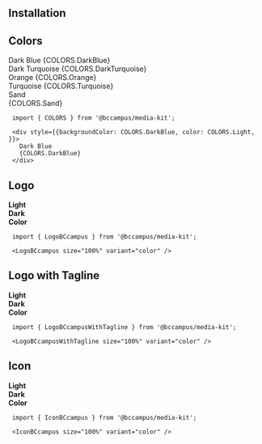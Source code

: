 
## Installation
<InstallScript packages="@bccampus/media-kit" />

## Colors

<div style={{ display: 'flex', gap: '2rem' }}>
  <div
    style={{
      width: '100%',
      padding: '1rem',
      backgroundColor: COLORS.DarkBlue,
      color: COLORS.Light,
      fontWeight: 600,
      textAlign: 'center',
      alignContent: 'center',
    }}
  >
    Dark Blue {COLORS.DarkBlue}
  </div>
  <div
    style={{
      width: '100%', 
      padding: '1rem',
      backgroundColor: COLORS.DarkTurquoise,
      color: COLORS.Light,
      fontWeight: 600,
      textAlign: 'center',
      alignContent: 'center',
    }}
  >
    Dark Turquoise {COLORS.DarkTurquoise}
  </div>
  <div
    style={{
      width: '100%', 
      padding: '1rem',
      backgroundColor: COLORS.Orange,
      color: COLORS.Dark,
      fontWeight: 600,
      textAlign: 'center',
      alignContent: 'center',
    }}
  >
    Orange {COLORS.Orange}
  </div>
  <div
    style={{
      width: '100%', 
      padding: '1rem',
      backgroundColor: COLORS.Turquoise,
      color: COLORS.Light,
      fontWeight: 600,
      textAlign: 'center',
      alignContent: 'center',
    }}
  >
    Turquoise {COLORS.Turquoise}
  </div>
  <div
    style={{
      width: '100%', 
      padding: '1rem',
      backgroundColor: COLORS.Sand,
      color: COLORS.Dark,
      fontWeight: 600,
      textAlign: 'center',
      alignContent: 'center',
    }}
  >
    <div>Sand</div> {COLORS.Sand}
  </div>
</div>

 ```tsx
  import { COLORS } from '@bccampus/media-kit';

  <div style={{backgroundColor: COLORS.DarkBlue, color: COLORS.Light, }}>
    Dark Blue
    {COLORS.DarkBlue}
  </div>
 ```

## Logo 

<div style={{ display: 'flex', gap: '2rem', textAlign: 'center' }}>
  <div style={{ padding: '1rem', flex: 1 }}>
    <strong>Light</strong>
  </div>
  <div style={{ padding: '1rem', flex: 1 }}>
    <strong>Dark</strong>
  </div>
  <div style={{ padding: '1rem', flex: 1 }}>
    <strong>Color</strong>
  </div>
</div>

<div style={{ display: 'flex', gap: '2rem', height: '10rem' }}>
  <div style={{ backgroundColor: COLORS.Dark, padding: '1rem', flex: 1 }}>
    <LogoBCcampus size="100%" variant="white" />
  </div>
  <div style={{ padding: '1rem', flex: 1 }}>
    <LogoBCcampus size="100%" variant="black" />
  </div>
  <div style={{ padding: '1rem', flex: 1 }}>
    <LogoBCcampus size="100%" variant="color" />
  </div>
</div>
 
 ```tsx
  import { LogoBCcampus } from '@bccampus/media-kit';

  <LogoBCcampus size="100%" variant="color" />
 ```

## Logo with Tagline

<div style={{ display: 'flex', flexDirection:'column', gap: '2rem'  }}>
  <div style={{ flex: 1 }}>
    <strong>Light</strong>
    <div style={{ backgroundColor: COLORS.Dark, padding: '1rem', flex: 1 }}>
      <LogoBCcampusWithTagline size="100%" variant="white" />
    </div>
  </div>
  <div style={{ flex: 1 }}>
    <strong>Dark</strong>
    <div style={{ padding: '1rem', flex: 1 }}>
      <LogoBCcampusWithTagline size="100%" variant="black" />
    </div>
  </div>
  <div style={{ flex: 1 }}>
    <strong>Color</strong>
    <div style={{ padding: '1rem', flex: 1 }}>
      <LogoBCcampusWithTagline size="100%" variant="color" />
    </div>
  </div>
</div>
 
 ```tsx
  import { LogoBCcampusWithTagline } from '@bccampus/media-kit';

  <LogoBCcampusWithTagline size="100%" variant="color" />
 ```

## Icon

<div style={{ display: 'flex', gap: '2rem', textAlign: 'center' }}>
  <div style={{ padding: '1rem', flex: 1 }}>
    <strong>Light</strong>
  </div>
  <div style={{ padding: '1rem', flex: 1 }}>
    <strong>Dark</strong>
  </div>
  <div style={{ padding: '1rem', flex: 1 }}>
    <strong>Color</strong>
  </div>
</div>

<div style={{ display: 'flex', gap: '2rem', height: '10rem' }}>
  <div style={{ backgroundColor: COLORS.Dark, padding: '1rem', flex: 1 }}>
    <IconBCcampus size="100%" variant="white" />
  </div>
  <div style={{ padding: '1rem', flex: 1 }}>
    <IconBCcampus size="100%" variant="black" />
  </div>
  <div style={{ padding: '1rem', flex: 1 }}>
    <IconBCcampus size="100%" variant="color" />
  </div>
</div>
 
 ```tsx
  import { IconBCcampus } from '@bccampus/media-kit';
  
  <IconBCcampus size="100%" variant="color" />
 ```

